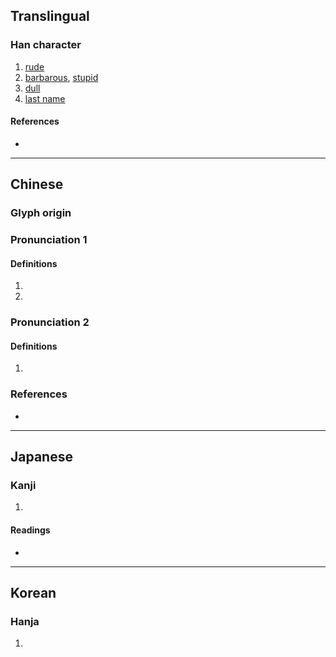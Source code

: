 {{character info/new}}
==Translingual==

===Han character===
{{Han char|rn=9|rad=人|as=08|sn=10|four=|canj=ODW|ids=⿰亻東}}

# [[rude]]
# [[barbarous]], [[stupid]]
# [[dull]]
# [[last name]]

====References====
* {{Han ref|kx=0109.110|dkj=00801|dj=0232.090|hdz=10172.040|uh=5032|ud=20530}}

----

==Chinese==
{{zh-forms|s=㑈}}

===Glyph origin===
{{Han etym}}

===Pronunciation 1===
{{zh-pron
|m=dōng
|c=dung1
|mc=y
|oc=y
|cat=pn
}}

====Definitions====
{{zh-hanzi}}

# {{zh-only|儱倲}}
# {{surname|lang=zh}}

===Pronunciation 2===
{{zh-pron
|m=dòng
|cat=
}}

====Definitions====
{{zh-hanzi}}

# {{zh-only|𢙱倲}}

===References===
* {{R:yue:Jyutping Database}}

----

==Japanese==

===Kanji===
{{ja-kanji|grade=|rs=人08}}

# {{defn|lang=ja|sort=人08}}

====Readings====
* {{ja-readings|on=[[とう]] (tō), [[つ]] (tsu)|kun=[[おろかなさま]] (orokanasama)}}

----

==Korean==

===Hanja===
{{ko-hanja|hangeul=동|rv=dong|mr=tong}}

# {{defn|lang=ko|sort=人08}}